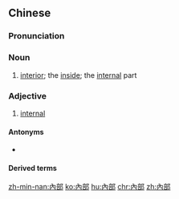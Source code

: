 {{also|内部}}
==Chinese==
{{zh-forms|s=内部}}

===Pronunciation===
{{zh-pron
|m=nèibù
|c=noi6 bou6
|h=pfs=nui-phu
|mn=xm,zz,tw:lōe-pō͘/qz:lōe-pǒ͘/xm,zz,twv:lāi-pō͘/qz:lǎi-pǒ͘
|cat=n,a
}}

===Noun===
{{zh-noun}}

# [[interior]]; the [[inside]]; the [[internal]] part

===Adjective===
{{zh-noun}}

# {{lb|zh|attributive}} [[internal]]

====Antonyms====
* {{zh-l|外部}}

====Derived terms====
{{zh-der|內部交易|內部矛盾}}

{{zh-cat|Elementary}}

[[zh-min-nan:內部]]
[[ko:內部]]
[[hu:內部]]
[[chr:內部]]
[[zh:內部]]